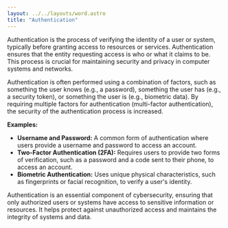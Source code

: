 ```yaml
---
layout: ../../layouts/word.astro
title: "Authentication"
---
```

Authentication is the process of verifying the identity of a user or system, typically before granting access to resources or services. Authentication ensures that the entity requesting access is who or what it claims to be. This process is crucial for maintaining security and privacy in computer systems and networks.

Authentication is often performed using a combination of factors, such as something the user knows (e.g., a password), something the user has (e.g., a security token), or something the user is (e.g., biometric data). By requiring multiple factors for authentication (multi-factor authentication), the security of the authentication process is increased.

**Examples:**
- **Username and Password:** A common form of authentication where users provide a username and password to access an account.
- **Two-Factor Authentication (2FA):** Requires users to provide two forms of verification, such as a password and a code sent to their phone, to access an account.
- **Biometric Authentication:** Uses unique physical characteristics, such as fingerprints or facial recognition, to verify a user's identity.

Authentication is an essential component of cybersecurity, ensuring that only authorized users or systems have access to sensitive information or resources. It helps protect against unauthorized access and maintains the integrity of systems and data.
